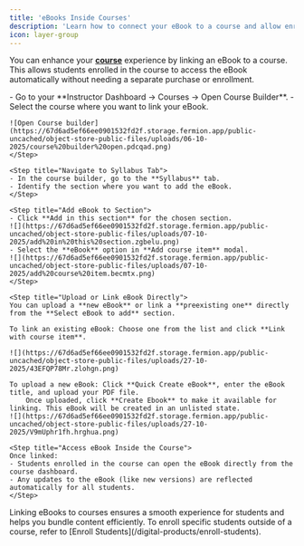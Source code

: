 ```yaml
---
title: 'eBooks Inside Courses'
description: 'Learn how to connect your eBook to a course and allow enrolled students to access it from within the course.'
icon: layer-group
---
```


You can enhance your **[course](/setting-up-course/prerequisites)** experience by linking an eBook to a course. This allows students enrolled in the course to access the eBook automatically without needing a separate purchase or enrollment.

<Steps>
    <Step title="Open the Course Builder">
    - Go to your **Instructor Dashboard → Courses → Open Course Builder**.  
    - Select the course where you want to link your eBook.

    ![Open Course builder](https://67d6ad5ef66ee0901532fd2f.storage.fermion.app/public-uncached/object-store-public-files/uploads/06-10-2025/course%20builder%20open.pdcqad.png)  
    </Step>

    <Step title="Navigate to Syllabus Tab">
    - In the course builder, go to the **Syllabus** tab.  
    - Identify the section where you want to add the eBook.  
    </Step>

    <Step title="Add eBook to Section">
    - Click **Add in this section** for the chosen section.
    ![](https://67d6ad5ef66ee0901532fd2f.storage.fermion.app/public-uncached/object-store-public-files/uploads/07-10-2025/add%20in%20this%20section.zgbelu.png)  
    - Select the **eBook** option in **Add course item** modal.
    ![](https://67d6ad5ef66ee0901532fd2f.storage.fermion.app/public-uncached/object-store-public-files/uploads/07-10-2025/add%20course%20item.becmtx.png)
    </Step>

    <Step title="Upload or Link eBook Directly">
    You can upload a **new eBook** or link a **preexisting one** directly from the **Select eBook to add** section.

    To link an existing eBook: Choose one from the list and click **Link with course item**.

    ![](https://67d6ad5ef66ee0901532fd2f.storage.fermion.app/public-uncached/object-store-public-files/uploads/27-10-2025/43EFQP78Mr.zlohgn.png)
    
    To upload a new eBook: Click **Quick Create eBook**, enter the eBook title, and upload your PDF file.  
        Once uploaded, click **Create Ebook** to make it available for linking. This eBook will be created in an unlisted state.
    ![](https://67d6ad5ef66ee0901532fd2f.storage.fermion.app/public-uncached/object-store-public-files/uploads/27-10-2025/V9mUphr1fh.hrghua.png)

</Step>

    <Step title="Access eBook Inside the Course">
    Once linked:  
    - Students enrolled in the course can open the eBook directly from the course dashboard.  
    - Any updates to the eBook (like new versions) are reflected automatically for all students.
    </Step>
</Steps>


<Info>
Linking eBooks to courses ensures a smooth experience for students and helps you bundle content efficiently. To enroll specific students outside of a course, refer to [Enroll Students](/digital-products/enroll-students).
</Info>
